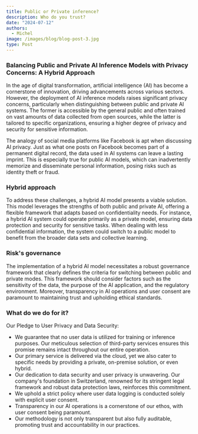 ```yaml
---
title: Public or Private inference?
description: Who do you trust?
date: "2024-07-12"
authors:
  - Michel
image: /images/blog/blog-post-3.jpg
type: Post
---
```

### Balancing Public and Private AI Inference Models with Privacy Concerns: A Hybrid Approach

In the age of digital transformation, artificial intelligence (AI) has become a cornerstone of innovation, driving advancements across various sectors. However, the deployment of AI inference models raises significant privacy concerns, particularly when distinguishing between public and private AI systems. The former is accessible by the general public and often trained on vast amounts of data collected from open sources, while the latter is tailored to specific organizations, ensuring a higher degree of privacy and security for sensitive information.

The analogy of social media platforms like Facebook is apt when discussing AI privacy. Just as what one posts on Facebook becomes part of a permanent digital record, the data used in AI systems can leave a lasting imprint. This is especially true for public AI models, which can inadvertently memorize and disseminate personal information, posing risks such as identity theft or fraud.

### Hybrid approach
To address these challenges, a hybrid AI model presents a viable solution. This model leverages the strengths of both public and private AI, offering a flexible framework that adapts based on confidentiality needs. For instance, a hybrid AI system could operate primarily as a private model, ensuring data protection and security for sensitive tasks. When dealing with less confidential information, the system could switch to a public model to benefit from the broader data sets and collective learning.

### Risk's governance
The implementation of a hybrid AI model necessitates a robust governance framework that clearly defines the criteria for switching between public and private modes. This framework should consider factors such as the sensitivity of the data, the purpose of the AI application, and the regulatory environment. Moreover, transparency in AI operations and user consent are paramount to maintaining trust and upholding ethical standards.

### What do we do for it?
Our Pledge to User Privacy and Data Security:

- We guarantee that no user data is utilized for training or inference purposes. Our meticulous selection of third-party services ensures this promise remains intact throughout our entire operation.
- Our primary service is delivered via the cloud, yet we also cater to specific needs by providing a private, on-premise solution, or even hybrid.
- Our dedication to data security and user privacy is unwavering. Our company's foundation in Switzerland, renowned for its stringent legal framework and robust data protection laws, reinforces this commitment.
- We uphold a strict policy where user data logging is conducted solely with explicit user consent.
- Transparency in our AI operations is a cornerstone of our ethos, with user consent being paramount.
- Our methodology is not only transparent but also fully auditable, promoting trust and accountability in our practices.
